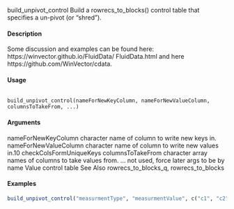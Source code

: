 build_unpivot_control Build a rowrecs_to_blocks() control table that specifies a un-pivot (or
"shred").

#### Description 


Some discussion and examples   can be found here: https://winvector.github.io/FluidData/
FluidData.html and here https://github.com/WinVector/cdata.

#### Usage 
 <pre><code>
build_unpivot_control(nameForNewKeyColumn, nameForNewValueColumn,
columnsToTakeFrom, ...)
</code></pre>
#### Arguments 

nameForNewKeyColumn
character name of column to write new keys in.
nameForNewValueColumn
character name of column to write new values in.10
checkColsFormUniqueKeys
columnsToTakeFrom
character array names of columns to take values from.
...
not used, force later args to be by name
Value
control table
See Also
rowrecs_to_blocks_q, rowrecs_to_blocks


#### Examples 
```r
build_unpivot_control("measurmentType", "measurmentValue", c("c1", "c2"))
```
